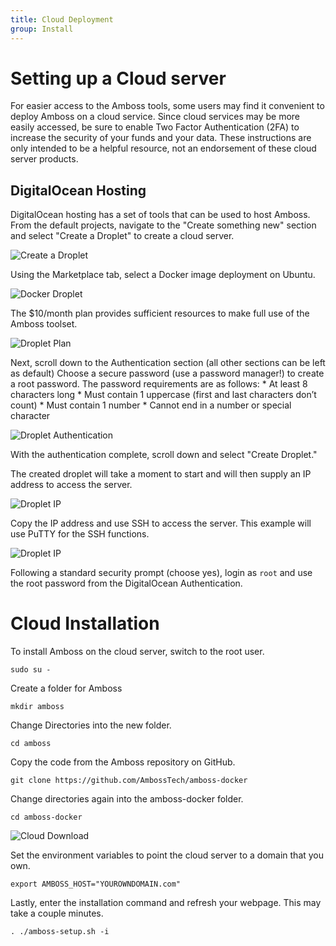```yaml
---
title: Cloud Deployment
group: Install
---
```


# Setting up a Cloud server
For easier access to the Amboss tools, some users may find it convenient to deploy Amboss on a cloud service. 
Since cloud services may be more easily accessed, be sure to enable Two Factor Authentication (2FA) to increase the security of your funds and your data.
These instructions are only intended to be a helpful resource, not an endorsement of these cloud server products.

## DigitalOcean Hosting
DigitalOcean hosting has a set of tools that can be used to host Amboss. 
From the default projects, navigate to the "Create something new" section and select "Create a Droplet" to create a cloud server.

![Create a Droplet](/assets/docs/raspiblitz/DO-create-droplet.png)

Using the Marketplace tab, select a Docker image deployment on Ubuntu.

![Docker Droplet](/assets/docs/raspiblitz/DO-droplet-docker.png)

The $10/month plan provides sufficient resources to make full use of the Amboss toolset.

![Droplet Plan](/assets/docs/raspiblitz/DO-droplet-plan.png)

Next, scroll down to the Authentication section (all other sections can be left as default)
Choose a secure password (use a password manager!) to create a root password.
The password requirements are as follows:
    * At least 8 characters long
    * Must contain 1 uppercase (first and last characters don’t count)
    * Must contain 1 number
    * Cannot end in a number or special character 

![Droplet Authentication](/assets/docs/raspiblitz/DO-droplet-password.png)

With the authentication complete, scroll down and select "Create Droplet."

The created droplet will take a moment to start and will then supply an IP address to access the server.

![Droplet IP](/assets/docs/raspiblitz/DO-droplet-IP.png)

Copy the IP address and use SSH to access the server. This example will use PuTTY for the SSH functions.

![Droplet IP](/assets/docs/raspiblitz/DO-droplet-IP.png)

Following a standard security prompt (choose yes), login as `root` and use the root password from the DigitalOcean Authentication.

# Cloud Installation

To install Amboss on the cloud server, switch to the root user.

`sudo su - `

Create a folder for Amboss

`mkdir amboss`

Change Directories into the new folder.

`cd amboss`

Copy the code from the Amboss repository on GitHub.

`git clone https://github.com/AmbossTech/amboss-docker`

Change directories again into the amboss-docker folder.

`cd amboss-docker`

![Cloud Download](/assets/docs/raspiblitz/DO-PuTTY-git.png)

Set the environment variables to point the cloud server to a domain that you own.

`export AMBOSS_HOST="YOUROWNDOMAIN.com"`

Lastly, enter the installation command and refresh your webpage. This may take a couple minutes.

`. ./amboss-setup.sh -i `